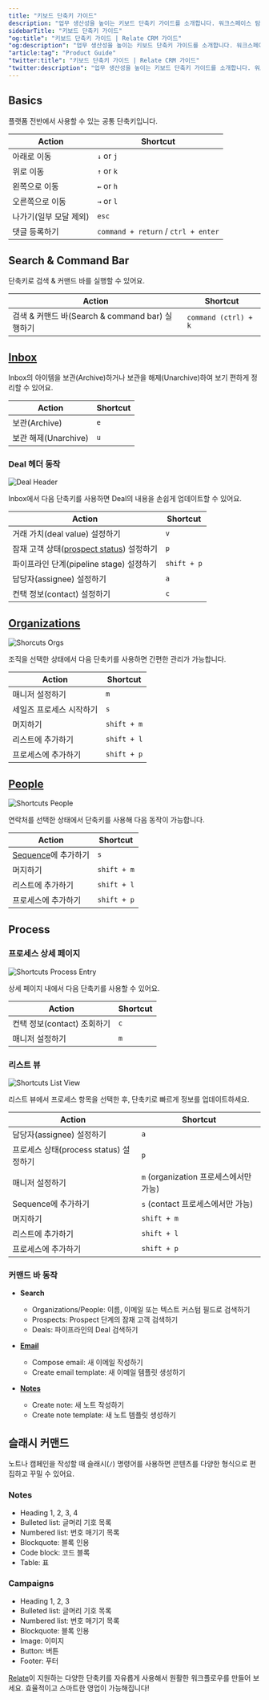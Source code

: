 ```yaml
---
title: "키보드 단축키 가이드"
description: "업무 생산성을 높이는 키보드 단축키 가이드를 소개합니다. 워크스페이스 탐색, Deal 관리, 노트 작성 등 다양한 작업에서 단축키를 활용하면 더 빠르고 효율적으로 업무를 처리할 수 있습니다."
sidebarTitle: "키보드 단축키 가이드"
"og:title": "키보드 단축키 가이드 | Relate CRM 가이드"
"og:description": "업무 생산성을 높이는 키보드 단축키 가이드를 소개합니다. 워크스페이스 탐색, Deal 관리, 노트 작성 등 다양한 작업에서 단축키를 활용하면 더 빠르고 효율적으로 업무를 처리할 수 있습니다."
"article:tag": "Product Guide"
"twitter:title": "키보드 단축키 가이드 | Relate CRM 가이드"
"twitter:description": "업무 생산성을 높이는 키보드 단축키 가이드를 소개합니다. 워크스페이스 탐색, Deal 관리, 노트 작성 등 다양한 작업에서 단축키를 활용하면 더 빠르고 효율적으로 업무를 처리할 수 있습니다."
---
```



## **Basics**

플랫폼 전반에서 사용할 수 있는 공통 단축키입니다.

| **Action**            | **Shortcut**                     |
|------------------------|---------------------------------|
| 아래로 이동           | `↓` or `j`                      |
| 위로 이동             | `↑` or `k`                      |
| 왼쪽으로 이동         | `←` or `h`                      |
| 오른쪽으로 이동       | `→` or `l`                      |
| 나가기(일부 모달 제외) | `esc`                           |
| 댓글 등록하기         | `command + return` / `ctrl + enter` |

## **Search & Command Bar**

단축키로 검색 & 커맨드 바를 실행할 수 있어요.

| **Action**                        | **Shortcut**          |
|----------------------------------|-----------------------|
| 검색 & 커맨드 바(Search & command bar) 실행하기 | `command (ctrl) + k` |




## [**Inbox**](https://www.relate.kr/docs/features/inbox)

Inbox의 아이템을 보관(Archive)하거나 보관을 해제(Unarchive)하여 보기 편하게 정리할 수 있어요.


| **Action**            | **Shortcut**   |
|------------------------|----------------|
| 보관(Archive)                 | `e`            |
| 보관 해제(Unarchive)            | `u`            |

### **Deal 헤더 동작**

![Deal Header](/images/features/shortcuts-deal-header.png)

Inbox에서 다음 단축키를 사용하면 Deal의 내용을 손쉽게 업데이트할 수 있어요.


| **Action**                       | **Shortcut**       |
|----------------------------------|--------------------|
| 거래 가치(deal value) 설정하기    | `v`                |
| 잠재 고객 상태([prospect status](https://www.relate.kr/docs/features/prospect-status)) 설정하기 | `p`              |
| 파이프라인 단계(pipeline stage) 설정하기 | `shift + p`        |
| 담당자(assignee) 설정하기         | `a`                |
| 컨택 정보(contact) 설정하기       | `c`                |



## [**Organizations**](https://www.relate.kr/docs/features/organizations)

![Shorcuts Orgs](/images/features/shortcuts-orgs.png)

조직을 선택한 상태에서 다음 단축키를 사용하면 간편한 관리가 가능합니다.

| **Action**                  | **Shortcut**       |
|-----------------------------|--------------------|
| 매니저 설정하기            | `m`                |
| 세일즈 프로세스 시작하기   | `s`                |
| 머지하기                  | `shift + m`        |
| 리스트에 추가하기          | `shift + l`        |
| 프로세스에 추가하기        | `shift + p`        |


## [**People**](https://www.relate.kr/docs/features/people)

![Shortcuts People](/images/features/shortcuts-people.png)

연락처를 선택한 상태에서 단축키를 사용해 다음 동작이 가능합니다.

| **Action**                                                  | **Shortcut**  |
|------------------------------------------------------------|---------------|
| [Sequence](https://www.relate.kr/docs/engage/sequence)에 추가하기 | `s`           |
| 머지하기                                                   | `shift + m`   |
| 리스트에 추가하기                                           | `shift + l`   |
| 프로세스에 추가하기                                         | `shift + p`   |




## **Process**

### **프로세스 상세 페이지**

![Shortcuts Process Entry](/images/features/shortcuts-process-entry.png)

상세 페이지 내에서 다음 단축키를 사용할 수 있어요.

| **Action**              | **Shortcut**   |
|-------------------------|----------------|
| 컨택 정보(contact) 조회하기 | `c`            |
| 매니저 설정하기          | `m`            |

### **리스트 뷰**

![Shortcuts List View](/images/features/shortcuts-process-list.png)

리스트 뷰에서 프로세스 항목을 선택한 후, 단축키로 빠르게 정보를 업데이트하세요.

| **Action**                                  | **Shortcut**                  |
|--------------------------------------------|-------------------------------|
| 담당자(assignee) 설정하기                   | `a`                           |
| 프로세스 상태(process status) 설정하기     | `p`                           |
| 매니저 설정하기                             | `m` (organization 프로세스에서만 가능) |
| Sequence에 추가하기                         | `s` (contact 프로세스에서만 가능)   |
| 머지하기                                   | `shift + m`                   |
| 리스트에 추가하기                           | `shift + l`                   |
| 프로세스에 추가하기                         | `shift + p`                   |

### **커맨드 바 동작**

- **Search**

  - Organizations/People: 이름, 이메일 또는 텍스트 커스텀 필드로 검색하기
  - Prospects: Prospect 단계의 잠재 고객 검색하기
  - Deals: 파이프라인의 Deal 검색하기
- [**Email**](https://www.relate.kr/docs/features/email)

  - Compose email: 새 이메일 작성하기
  - Create email template: 새 이메일 템플릿 생성하기
- [**Notes**](https://www.relate.kr/docs/features/notes)

  - Create note: 새 노트 작성하기
  - Create note template: 새 노트 템플릿 생성하기

## **슬래시 커맨드**

노트나 캠페인을 작성할 때 슬래시(`/`) 명령어를 사용하면 콘텐츠를 다양한 형식으로 편집하고 꾸밀 수 있어요.

### **Notes**

- Heading 1, 2, 3, 4
- Bulleted list: 글머리 기호 목록
- Numbered list: 번호 매기기 목록
- Blockquote: 블록 인용
- Code block: 코드 블록
- Table: 표

### **Campaigns**

- Heading 1, 2, 3
- Bulleted list: 글머리 기호 목록
- Numbered list: 번호 매기기 목록
- Blockquote: 블록 인용
- Image: 이미지
- Button: 버튼
- Footer: 푸터

[Relate](https://www.relate.kr/)이 지원하는 다양한 단축키를 자유롭게 사용해서 원활한 워크플로우를 만들어 보세요. 효율적이고 스마트한 영업이 가능해집니다!